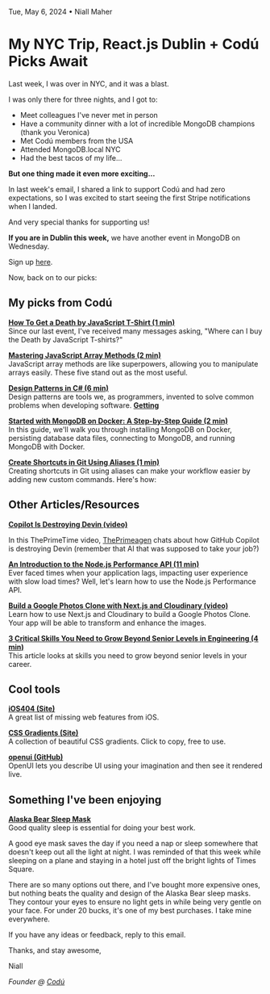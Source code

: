 Tue, May 6, 2024 • Niall Maher

# My NYC Trip, React.js Dublin + Codú Picks Await

Last week, I was over in NYC, and it was a blast.

I was only there for three nights, and I got to:

- Meet colleagues I've never met in person
- Have a community dinner with a lot of incredible MongoDB champions (thank you Veronica)
- Met Codú members from the USA
- Attended MongoDB.local NYC
- Had the best tacos of my life...

**But one thing made it even more exciting...**

In last week's email, I shared a link to support Codú and had zero expectations, so I was excited to start seeing the first Stripe notifications when I landed.

And very special thanks for supporting us!

**If you are in Dublin this week,** we have another event in MongoDB on Wednesday.

Sign up [here](https://guild.host/events/react-mongodb-dublin-p51836).

Now, back on to our picks:

## **My picks from Codú**

**[How To Get a Death by JavaScript T-Shirt (1 min)](https://www.codu.co/articles/how-to-get-a-death-by-javascript-t-shirt-cva8ln_w)**\
Since our last event, I've received many messages asking, "Where can I buy the Death by JavaScript T-shirts?"

**[Mastering JavaScript Array Methods (2 min)](https://www.codu.co/articles/mastering-javascript-array-methods-uxxatpq)**\
JavaScript array methods are like superpowers, allowing you to manipulate arrays easily. These five stand out as the most useful.

**[Design Patterns in C# (6 min)](https://www.codu.co/articles/design-patterns-in-c-ozhgghwp)**\
Design patterns are tools we, as programmers, invented to solve common problems when developing software. **[Getting](https://www.codu.co/articles/getting-started-with-mongodb-on-docker-a-step-by-step-guide-8nmjsbl2)**

**[Started with MongoDB on Docker: A Step-by-Step Guide (2 min)](https://www.codu.co/articles/getting-started-with-mongodb-on-docker-a-step-by-step-guide-8nmjsbl2)**\
In this guide, we'll walk you through installing MongoDB on Docker, persisting database data files, connecting to MongoDB, and running MongoDB with Docker.

**[Create Shortcuts in Git Using Aliases (1 min)](https://www.codu.co/articles/create-shortcuts-in-git-using-aliases-kc__xcol)**\
Creating shortcuts in Git using aliases can make your workflow easier by adding new custom commands. Here's how:

## **Other Articles/Resources**

**[Copilot Is Destroying Devin (video)](https://www.youtube.com/watch?v=FD-yp57VbmQ)**

In this ThePrimeTime video, [ThePrimeagen](https://www.youtube.com/c/theprimeagen) chats about how GitHub Copilot is destroying Devin (remember that AI that was supposed to take your job?)

**[An Introduction to the Node.js Performance API (11 min)](https://betterstack.com/community/guides/scaling-nodejs/performance-apis/)**\
Ever faced times when your application lags, impacting user experience with slow load times? Well, let's learn how to use the Node.js Performance API.

**[Build a Google Photos Clone with Next.js and Cloudinary (video)](https://www.youtube.com/watch?v=l71rTm_0260)**\
Learn how to use Next.js and Cloudinary to build a Google Photos Clone. Your app will be able to transform and enhance the images.

**[3 Critical Skills You Need to Grow Beyond Senior Levels in Engineering (4 min)](https://www.thecaringtechie.com/p/3-critical-skills-you-need-to-grow)**\
This article looks at skills you need to grow beyond senior levels in your career.

## **Cool tools**

**[iOS404 (Site)](https://ios404.com/)**\
A great list of missing web features from iOS.

**[CSS Gradients (Site)](https://csspro.com/css-gradients)**\
A collection of beautiful CSS gradients. Click to copy, free to use.

**[openui (GitHub)](https://github.com/wandb/openui)**\
OpenUI lets you describe UI using your imagination and then see it rendered live.

## **Something I've been enjoying**

**[Alaska Bear Sleep Mask](https://amzn.to/3weR6Ii)**\
Good quality sleep is essential for doing your best work.

A good eye mask saves the day if you need a nap or sleep somewhere that doesn't keep out all the light at night. I was reminded of that this week while sleeping on a plane and staying in a hotel just off the bright lights of Times Square.

There are so many options out there, and I've bought more expensive ones, but nothing beats the quality and design of the Alaska Bear sleep masks. They contour your eyes to ensure no light gets in while being very gentle on your face. For under 20 bucks, it's one of my best purchases. I take mine everywhere.

If you have any ideas or feedback, reply to this email.

Thanks, and stay awesome,

Niall

_Founder @ [Codú](https://www.codu.co/?ref=newsletter)_
